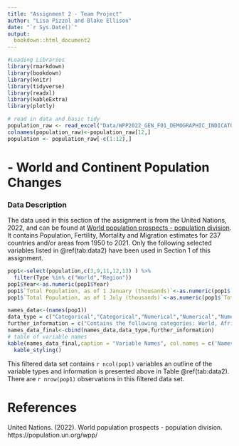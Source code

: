 ```yaml
---
title: "Assignment 2 - Team Project"
author: "Lisa Pizzol and Blake Ellison"
date: "`r Sys.Date()`"
output:
  bookdown::html_document2
---
```



```r
#Loading Libraries
library(rmarkdown)
library(bookdown)
library(knitr)
library(tidyverse)
library(readxl)
library(kableExtra)
library(plotly)

# read in data and basic tidy
population_raw <- read_excel("Data/WPP2022_GEN_F01_DEMOGRAPHIC_INDICATORS_COMPACT_REV1 (1).xlsx")
colnames(population_raw)<-population_raw[12,]
population <- population_raw[-c(1:12),] 

```


# - World and Continent Population Changes
### Data Description
The data used in this section of the assignment is from the United Nations, 2022, and can be found at [World population prospects - population division](https://population.un.org/wpp/). It contains Population, Fertility, Mortality and Migration estimates for 237 countries and/or areas from 1950 to 2021. Only the following selected variables listed in \@ref(tab:data2) have been used in Section 1 of this assignment. 

```r
pop1<-select(population,c(3,9,11,12,13) ) %>%
  filter(Type %in% c("World","Region"))
pop1$Year<-as.numeric(pop1$Year)
pop1$`Total Population, as of 1 January (thousands)`<-as.numeric(pop1$`Total Population, as of 1 January (thousands)`)
pop1$`Total Population, as of 1 July (thousands)`<-as.numeric(pop1$`Total Population, as of 1 July (thousands)`)

```


```r
names_data<-(names(pop1))
data_type = c("Categorical","Categorical","Numerical","Numerical","Numerical")
further_information = c("Contains the following categories: World, Africa, Asia, Europe, Latin America and the Caribbean, Northern America, and Oceania.", "Contains the following information: World and Region","Contains years from 1950 to 2021", "Contains the population number in Thousands as of Janurary", "Contains the population number in Thousands as of July")
names_data_final<-cbind(names_data,data_type,further_information)
# table of variable names
kable(names_data_final,caption = "Variable Names", col.names = c('Names','Data Type','Further Information')) %>%
  kable_styling()
```

This filtered data set contains `r ncol(pop1)` variables an outline of the variable types and information is presented above in Table \@ref(tab:data2). There are `r nrow(pop1)` observations in this filtered data set. 



# References
United Nations. (2022). World population prospects - population division. https://population.un.org/wpp/ 